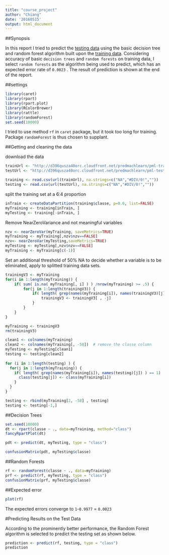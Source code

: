 ---
title: "course_project"
author: "Chiang"
date: '20160515'
output: html_document
---

##Synopsis

In this report I tried to predict the [testing data](http://d396qusza40orc.cloudfront.net/predmachlearn/pml-testing.csv) using the basic decision tree and random forest algorithm built upon the [training data](http://d396qusza40orc.cloudfront.net/predmachlearn/pml-training.csv). Considering accuracy of basic `decision trees` and `random forests` on training data, I select `random forests` as the algorithm being used to predict, which has an expected error rate of `0.0023` . The result of prediction is shown at the end of the report.

##settings

```{r,message=FALSE,include=FALSE, warning=FALSE}
library(caret)
library(rpart)
library(rpart.plot)
library(RColorBrewer)
library(rattle)
library(randomForest)
set.seed(10000)
```

I tried to use method `rf` in `caret` package, but it took too long for training. Package `randomForest` is thus chosen to supplant.

##Getting and cleaning the data

download the data

```{r}
trainUrl <- "http://d396qusza40orc.cloudfront.net/predmachlearn/pml-training.csv"
testUrl <- "http://d396qusza40orc.cloudfront.net/predmachlearn/pml-testing.csv"

training <- read.csv(url(trainUrl), na.strings=c("NA","#DIV/0!",""))
testing <- read.csv(url(testUrl), na.strings=c("NA","#DIV/0!",""))
```

split the training set at a 6:4 proportion

```{r}
inTrain <- createDataPartition(training$classe, p=0.6, list=FALSE)
myTraining <- training[inTrain, ]
myTesting <- training[-inTrain, ]
```

Remove NearZeroVariance and not meaningful variables

```{r}
nzv <- nearZeroVar(myTraining, saveMetrics=TRUE)
myTraining <- myTraining[,nzv$nzv==FALSE]
nzv<- nearZeroVar(myTesting,saveMetrics=TRUE)
myTesting <- myTesting[,nzv$nzv==FALSE]
myTraining <- myTraining[c(-1)]
```

Set an additional threshold of 50% NA to decide whether a variable is to be eliminated, apply to splitted training data sets.

```{r}
trainingV3 <- myTraining
for(i in 1:length(myTraining)) {
    if( sum( is.na( myTraining[, i] ) ) /nrow(myTraining) >= .5) {
        for(j in 1:length(trainingV3)) {
            if( length( grep(names(myTraining[i]), names(trainingV3)[j]) ) == 1)  {
                trainingV3 <- trainingV3[ , -j]
            }   
        } 
    }
}

myTraining <- trainingV3
rm(trainingV3)

clean1 <- colnames(myTraining)
clean2 <- colnames(myTraining[, -58])  # remove the classe column
myTesting <- myTesting[clean1]
testing <- testing[clean2]  
 
for (i in 1:length(testing) ) {
  for(j in 1:length(myTraining)) {
    if( length( grep(names(myTraining[i]), names(testing)[j]) ) == 1)  {
      class(testing[j]) <- class(myTraining[i])
    }      
  }      
}

testing <- rbind(myTraining[2, -58] , testing)
testing <- testing[-1,]

```


##Decision Trees

```{r}
set.seed(10000)
dt <- rpart(classe ~ ., data=myTraining, method="class")
fancyRpartPlot(dt)

pdt <- predict(dt, myTesting, type = "class")

confusionMatrix(pdt, myTesting$classe)


```


##Random Forests
```{r}
rf <- randomForest(classe ~ ., data=myTraining)
prf <- predict(rf, myTesting, type = "class")
confusionMatrix(prf, myTesting$classe)

```

##Expected error
```{r}
plot(rf)
```

The expected errors converge to `1`-`0.9977` = `0.0023`

#Predicting Results on the Test Data

According to the prominently better performance, the Random Forest algorithm is selected to predict the testing set as shown below.

```{r}
prediction <- predict(rf, testing, type = "class")
prediction
```









